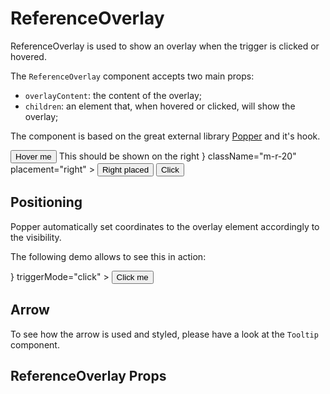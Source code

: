 


<Meta title="Components/ReferenceOverlay" component={ReferenceOverlay} />

# ReferenceOverlay

ReferenceOverlay is used to show an overlay when the trigger is clicked or hovered.

The `ReferenceOverlay` component accepts two main props:

-   `overlayContent`: the content of the overlay;
-   `children`: an element that, when hovered or clicked, will show the overlay;

The component is based on the great external library [Popper](https://popper.js.org/) and it's hook.

<Canvas>
    <Story name="Default">
        <ReferenceOverlay overlayContent="This is a simple text" className="m-r-20">
            <Button mean="positive">Hover me</Button>
        </ReferenceOverlay>
        <ReferenceOverlay overlayContent="If you need help, read the docs!" className="m-r-20">
            <Icon name="help" className="color-primary" />
        </ReferenceOverlay>
        <ReferenceOverlay
            overlayContent={
                <div
                    style={{
                        border: '1px solid #444',
                        padding: 5,
                        marginRight: 5,
                        backgroundColor: 'white',
                    }}
                >
                    This should be shown on the right
                </div>
            }
            className="m-r-20"
            placement="right"
        >
            <Button mean="primary-reverse">Right placed</Button>
        </ReferenceOverlay>
        <ReferenceOverlay
            overlayContent="You must click the trigger or this message to close me!"
            className="m-r-20"
            placement="bottom"
            triggerMode="click"
        >
            <Button mean="primary-reverse">Click</Button>
        </ReferenceOverlay>
    </Story>
</Canvas>

## Positioning

Popper automatically set coordinates to the overlay element accordingly to the visibility.

The following demo allows to see this in action:

<Canvas>
    <Story name="Positioning">
        <div style={{ overflow: 'hidden', position: 'relative' }}>
            <div style={{ width: '100%', height: 400, overflow: 'auto', padding: 10 }}>
                <div style={{ width: '200%' }}>
                    <div style={{ display: 'block', height: 160 }}></div>
                    <div style={{ display: 'flex' }}>
                        <div style={{ display: 'block', width: '45%' }}></div>
                        <ReferenceOverlay
                            overlayProps={{ style: { maxWidth: 300 } }}
                            overlayContent={<Lorem paragraphs={1} />}
                            triggerMode="click"
                        >
                            <Button mean="primary">Click me</Button>
                        </ReferenceOverlay>
                        <div style={{ display: 'block', width: '45%' }}></div>
                    </div>
                    <div style={{ display: 'block', height: 400 }}></div>
                </div>
            </div>
        </div>
    </Story>
</Canvas>

## Arrow

To see how the arrow is used and styled, please have a look at the `Tooltip` component.

## ReferenceOverlay Props

<ArgsTable of={ReferenceOverlay} />
